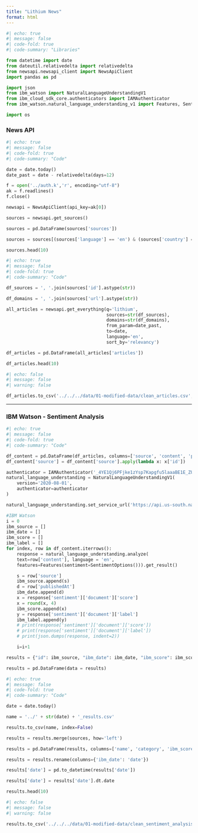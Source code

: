 ```yaml
---
title: "Lithium News"
format: html
---
```


```python
#| echo: true
#| message: false
#| code-fold: true
#| code-summary: "Libraries"

from datetime import date
from dateutil.relativedelta import relativedelta
from newsapi.newsapi_client import NewsApiClient
import pandas as pd

import json
from ibm_watson import NaturalLanguageUnderstandingV1
from ibm_cloud_sdk_core.authenticators import IAMAuthenticator
from ibm_watson.natural_language_understanding_v1 import Features, SentimentOptions

import os
```

### News API

```python
#| echo: true
#| message: false
#| code-fold: true
#| code-summary: "Code"

date = date.today()
date_past = date - relativedelta(days=12)

f = open('../auth.k','r', encoding="utf-8")
ak = f.readlines()
f.close()

newsapi = NewsApiClient(api_key=ak[0])

sources = newsapi.get_sources()

sources = pd.DataFrame(sources['sources'])

sources = sources[(sources['language'] == 'en') & (sources['country'] == 'us') & ~sources['category'].isin(['sports', 'entertainment', 'health'])]

sources.head(10)
```

```python
#| echo: true
#| message: false
#| code-fold: true
#| code-summary: "Code"

df_sources = ', '.join(sources['id'].astype(str))

df_domains = ', '.join(sources['url'].astype(str))

all_articles = newsapi.get_everything(q='lithium',
                                      sources=str(df_sources),
                                      domains=str(df_domains),
                                      from_param=date_past,
                                      to=date,
                                      language='en',
                                      sort_by='relevancy')

df_articles = pd.DataFrame(all_articles['articles'])

df_articles.head(10)
```

```python
#| echo: false
#| message: false
#| warning: false

df_articles.to_csv('../../../data/01-modified-data/clean_articles.csv', index=False)
```

***

### IBM Watson - Sentiment Analysis
```python
#| echo: true
#| message: false
#| code-fold: true
#| code-summary: "Code"

df_content = pd.DataFrame(df_articles, columns=['source', 'content', 'publishedAt'])
df_content['source'] = df_content['source'].apply(lambda x: x['id'])

authenticator = IAMAuthenticator('_4YE1Qj6PFjke1zYsp7Kapgfu5laaaBE1E_ZUw1IiUPa')
natural_language_understanding = NaturalLanguageUnderstandingV1(
    version='2020-08-01',
    authenticator=authenticator
)

natural_language_understanding.set_service_url('https://api.us-south.natural-language-understanding.watson.cloud.ibm.com/instances/8b0909d1-3768-4c54-b80d-b9817610e36d')

#IBM Watson
i = 0
ibm_source = []
ibm_date = []
ibm_score = []
ibm_label = []
for index, row in df_content.iterrows():
    response = natural_language_understanding.analyze(
    text=row['content'], language = 'en',
    features=Features(sentiment=SentimentOptions())).get_result()

    s = row['source']
    ibm_source.append(s)
    d = row['publishedAt']
    ibm_date.append(d)
    x = response['sentiment']['document']['score']
    x = round(x, 4)
    ibm_score.append(x)
    y = response['sentiment']['document']['label']
    ibm_label.append(y)
    # print(response['sentiment']['document']['score'])
    # print(response['sentiment']['document']['label'])
    # print(json.dumps(response, indent=2))

    i=i+1   

results = {"id": ibm_source, "ibm_date": ibm_date, "ibm_score": ibm_score, "ibm_label": ibm_label}

results = pd.DataFrame(data = results)
```

```python
#| echo: true
#| message: false
#| code-fold: true
#| code-summary: "Code"

date = date.today()

name = '../' + str(date) + '_results.csv'

results.to_csv(name, index=False)

results = results.merge(sources, how='left')

results = pd.DataFrame(results, columns=['name', 'category', 'ibm_score', 'ibm_label', 'ibm_date'])

results = results.rename(columns={'ibm_date': 'date'})

results['date'] = pd.to_datetime(results['date'])

results['date'] = results['date'].dt.date

results.head(10)
```

```python
#| echo: false
#| message: false
#| warning: false

results.to_csv('../../../data/01-modified-data/clean_sentiment_analysis.csv', index=False)
```